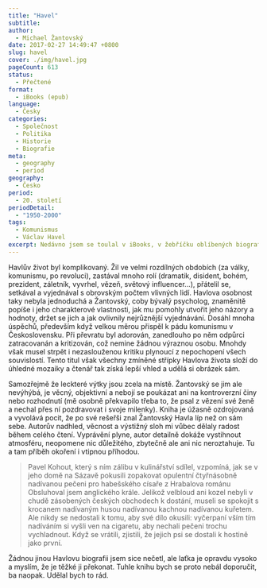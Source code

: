 ```yaml
---
title: "Havel"
subtitle:
author:
  - Michael Žantovský
date: 2017-02-27 14:49:47 +0800
slug: havel
cover: ./img/havel.jpg
pageCount: 613
status:
  - Přečtené
format:
  - iBooks (epub)
language:
  - Česky
categories:
  - Společnost
  - Politika
  - Historie
  - Biografie
meta:
  - geography
  - period
geography:
  - Česko
period:
  - 20. století
periodDetail:
  - "1950-2000"
tags:
  - Komunismus
  - Václav Havel
excerpt: Nedávno jsem se toulal v iBooks, v žebříčku oblíbených biografií. Hodně titulů vypadalo velmi lákavě, ale pobyt v komunistické Číně mě často přiměje přemýšlet o politice, svobodě i našem minulém režimu, proto mne nejvíc zaujal Havel. Tohle dílo napsal jeho dlouholetý přítel a jeden z nejbližších spolupracovníků Michael Žantovský. A číst ho je radost!
---
```


Havlův život byl komplikovaný. Žil ve velmi rozdílných obdobích (za války, komunismu, po revoluci), zastával mnoho rolí (dramatik, disident, bohém, prezident, záletník, vyvrhel, vězeň, světový influencer…), přátelil se, setkával a vyjednával s obrovským počtem vlivných lidí. Havlova osobnost taky nebyla jednoduchá a Žantovský, coby bývalý psycholog, znaměnitě popíše i jeho charakterové vlastnosti, jak mu pomohly utvořit jeho názory a hodnoty, držet se jich a jak ovlivnily nejrůznější vyjednávání. Dosáhl mnoha úspěchů, především když velkou měrou přispěl k pádu komunismu v Československu. Při převratu byl adorován, zanedlouho po něm odpůrci zatracovanán a kritizován, což nemine žádnou výraznou osobu. Mnohdy však musel strpět i nezaslouženou kritiku plynoucí z nepochopení všech souvislostí. Tento titul však všechny zmíněné střípky Havlova života složí do úhledné mozaiky a čtenář tak získá lepší vhled a udělá si obrázek sám.

Samozřejmě že leckteré výtky jsou zcela na místě. Žantovský se jim ale nevýhýbá, je věcný, objektivní a nebojí se poukázat ani na kontroverzní činy nebo rozhodnutí (mě osobně překvapilo třeba to, že psal z vězení své ženě a nechal přes ní pozdravovat i svoje milenky). Kniha je úžasně ozdrojovaná a vyvolává pocit, že po své rešeřši znal Žantovský Havla líp než on sám sebe. Autorův nadhled, věcnost a výstižný sloh mi vůbec dělaly radost během celého čtení. Vyprávění plyne, autor detailně dokáže vystihnout atmosféru, neopomene nic důležitého, zbytečně ale ani nic neroztahuje. Tu a tam příběh okoření i vtipnou příhodou.

> Pavel Kohout, který s ním zálibu v kulinářství sdílel, vzpomíná, jak se v jeho domě na Sázavě pokusili zopakovat opulentní čtyřnásobně nadívanou pečeni pro habešského císaře z Hrabalova románu Obsluhoval jsem anglického krále. Jelikož velbloud ani kozel nebyli v chudě zásobených českých obchodech k dostání, museli se spokojit s krocanem nadívaným husou nadívanou kachnou nadívanou kuřetem. Ale nikdy se nedostali k tomu, aby své dílo okusili: vyčerpaní vším tím nadíváním si vyšli ven na cigaretu, aby nechali pečeni trochu vychladnout. Když se vrátili, zjistili, že jejich psi se dostali k hostině jako první.

Žádnou jinou Havlovu biografii jsem sice nečetl, ale laťka je opravdu vysoko a myslím, že je těžké ji překonat. Tuhle knihu bych se proto nebál doporučit, ba naopak. Udělal bych to rád.

